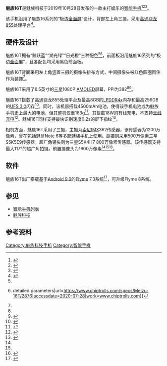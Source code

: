 {{not|魅族16th}}
{{NoteTA|G1=IT}}
{{Infobox mobile phone|name=魅族16T|codename=M928Q|successor=[[魅族17系列|魅族17系列]]|brand=魅族|manufacturer=魅族科技|series=16系列|networks=GSM：B2/B3/B5/B8<br />
WCDMA：B1/B2/B5/B8<br />
TD-SCDMA：B34/B39<br />
CDMA：BC0<br />
TD-LTE：B34/B38/B39/B40/B41<br />
FDD-LTE:B1/B3/B4/B5/B7/B8/B20<br />|released={{Start date and age|2019|10|28}}|size={{convert|160|mm|in|abbr=on}} 高度 <br /> {{convert|78|mm|in|abbr=on}} 寬度 <br /> {{convert|8.3|mm|in|abbr=on}} 厚度|weight={{convert|183|g|oz|abbr=on}}|os=基於[[Android_Pie|Android Pie]]的[[Flyme|Flyme 7.3]]<br />可升级至[[Android_10|Android 10]]|soc=高通骁龙855|cpu=八核，
Kryo 485，1 + 3 + 4 cores (2.84 GHz + 2.42 GHz + 1.80 GHz)|gpu=Adreno 640，585MHz|image=|storage=128/256 GB|battery=4500 mAh|input=横向线性马达 / 重力感应 / 压力感应/光敏感应 / 距离感应 / 陀螺仪/触摸感应 / 指纹识别 / 电子罗盘/NFC
双频 GPS/GLONASS/北斗|display=6.5英寸, 2232x1080, AMOLED|rear_camera=4800万像素IMX586主摄 + 1200万像素IMX350长焦 + 1600万像素IMX481超广角|front_camera=1600万像素|sound=双超线性扬声器，USB-C，横向线性马达|connectivity=USB-C, Bluetooth 5.0, 802.11a/b/g/n/ac, 2.4GHz, 5GHz Wifi|website={{URL|https://www.meizu.com/16t/summary/}}|predecessor=|memory=6/8 GB|caption=魅族16T紫色背板}}'''魅族16T'''是魅族科技于2019年10月28日发布的一款主打娱乐的[[智能手机|智能手机]]<ref name=":0">{{Cite web|title=【魅族 16T 大屏娱乐旗舰手机】概述 - 魅族官网|url=https://www.meizu.com/16t/summary|accessdate=2020-07-28|work=www.meizu.com}}</ref><ref name=":1">{{Cite web|title=MEIZU 16T REVIEW - Big Screen Entertainment Flagship Phone|url=https://www.gearbest.com/community/qvLaXH|accessdate=2020-07-28|author=|date=2020-04-08|format=|publisher=gearbest.com|language=en-US}}</ref><ref>{{Cite news |url=https://www.guancha.cn/industry-science/2019_10_14_521238.shtml |title=华海良晒魅族16T超大包装盒，网友：买手机附送游戏手柄？ |accessdate=2021-12-17}}</ref>。

该手机沿用了魅族16系列的“极边[[全螢幕手機|全面屏]]”设计，背部左上角三摄，采用[[高通驍龍元件列表|高通骁龙855]]处理平台<ref name=":2">{{Cite web|title=【魅族 16T 大屏娱乐旗舰手机】参数 - 魅族官网|url=https://www.meizu.com/16t/spec|accessdate=2020-07-28|work=www.meizu.com}}</ref>。

==硬件及设计==
魅族16T拥有“鲸跃蓝”“湖光绿”“日光橙”三种配色<ref name=":0" /><ref>{{Cite web|title="Meizu 16T" specifications {{!}} detailed parameters|url=https://www.chiptrolls.com/specs/Meizu-16T/2876|accessdate=2020-07-28|work=www.chiptrolls.com}}</ref>，前面板沿用魅族16系列的“极边[[全螢幕手機|全面屏]]”，且各配色均采用黑色前面板。

魅族16T背面采用左上角竖置三摄的摄像头排布方式，中间摄像头被红色圆圈围住作为装饰<ref name=":1" />。

魅族16T采用了6.5英寸的[[三星電子|三星]]1080P [[AMOLED|AMOLED]]屏幕，PPI为382<ref name=":2" /><ref>{{Cite news |url=https://www.guancha.cn/industry-science/2019_10_23_522494.shtml |title=魅族16T发布，售价1999元起，又一款均衡的性价比机型 |accessdate=2021-12-17}}</ref>。

魅族16T搭载了高通骁龙855处理平台及最高8GB的[[移动DDR|LPDDR4x]]内存和最高256GB的[[通用闪存存储|UFS 3.0]]闪存<ref>{{Cite web|title=The new Meizu 16T packs in great hardware at an almost unbelievable price point|url=https://www.notebookcheck.net/The-new-Meizu-16T-packs-in-great-hardware-at-an-almost-unbelievable-price-point.440161.0.html|accessdate=2020-07-28|last=Rox|first=Ricci|work=Notebookcheck|language=en}}</ref>。同时，该机器搭载4500mAh电池，使得该手机电池成为魅族手机史上最大的电池，但其整机仅重183g<ref>{{Cite web|title=Giztop - Meizu 16T Review: 4500mAh large battery with only 183g|url=https://www.giztop.com/blog/Meizu-16T-Review/|accessdate=2020-07-28|work=www.giztop.com}}</ref>。其搭载18W的有线充电，不支持[[无线充电|无线充电]]<ref>{{Cite web|title=Meizu 16T Photos, Specs, and Reviews|url=https://www.reviewsheave.com/sp/page-review/4033-6655379161236339/|accessdate=2020-07-28|work=ReviewSheave.com}}</ref>。魅族16T同样支持最快识别速度0.2s的屏下指纹<ref>{{Cite web|title=Meizu 16T With Snapdragon 855, Triple Rear Cameras Launched|url=https://gadgets.ndtv.com/mobiles/news/meizu-16t-price-cny-1999-launch-specifications-features-2121582|accessdate=2020-07-28|work=NDTV Gadgets 360|language=en}}</ref>。

相机方面，魅族16T采用了三摄，主摄为[[索尼|索尼]]IMX362传感器，该传感器为1200万像素，曾在包括[[魅蓝Note_6|魅蓝Note 6]]等多部魅族手机上使用。副摄则采用500万像素三星S5K5E9传感器，超广角镜头则为三星S5K4H7 800万像素传感器。该传感器支持最大117°的超广角拍摄。前置摄像头为1600万像素<ref name=":1" /><ref name=":2" /><ref>{{Cite news |url=https://tech.huanqiu.com/article/9CaKrnKnpaQ |title=魅族16T大屏娱乐旗舰上市 售价1999元起 |accessdate=2021-12-17}}</ref>。

== 软件 ==
魅族16T出厂搭载基于[[Android_Pie|Android 9.0]]的[[Flyme|Flyme]] 7.3系统<ref>{{Cite web|title=Meizu 16T: Price, specs and best deals|url=https://www.kimovil.com/en/where-to-buy-meizu-16t|accessdate=2020-07-28|last=Kimovil.com|work=Kimovil.com|language=en}}</ref>，可升级Flyme 8系统。

== 参见 ==

* [[智能手机列表|智能手机列表]]
* [[魅族科技|魅族科技]]

== 参考资料 ==
<references />
{{魅族科技}}
[[Category:魅族科技手机|Category:魅族科技手机]]
[[Category:智能手機|Category:智能手機]]